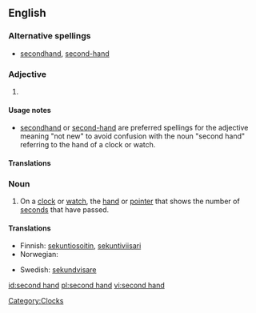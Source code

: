 {{also|secondhand}}
==English==

===Alternative spellings===
* [[secondhand]], [[second-hand]]

===Adjective===
{{en-adj|-}}

# {{alternative form of|[[secondhand]]}}

====Usage notes====
* [[secondhand]] or [[second-hand]] are preferred spellings for the adjective meaning "not new" to avoid confusion with the noun "second hand" referring to the hand of a clock or watch.

====Translations====
{{trans-see|secondhand}}

===Noun===
{{en-noun|sg=[[second]] [[hand]]}}

# On a [[clock]] or [[watch]], the [[hand]] or [[pointer]] that shows the number of [[second]]s that have passed.

====Translations====
{{trans-top|the hand or pointer that shows the number of seconds that have passed}}
* Finnish: [[sekuntiosoitin]], [[sekuntiviisari]]
* Norwegian: {{t-|no|sekundviser|m}}
{{trans-mid}}
* Swedish: [[sekundvisare]] {{c}}
{{trans-bottom}}

[[Category:Clocks]]

[[id:second hand]]
[[pl:second hand]]
[[vi:second hand]]